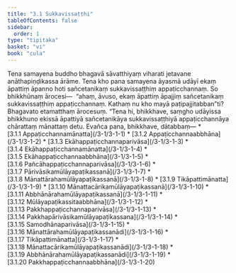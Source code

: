 ```yaml
---
title: "3.1 Sukkavissaṭṭhi"
tableOfContents: false
sidebar:
  order: 1
type: "tipitaka"
basket: "vi"
book: "cula"
---
```



<DynamicBreadcrumb />

<Division number="97" book="cula">

<Paragraph number="498" book="cula">
Tena samayena buddho bhagavā sāvatthiyaṃ viharati jetavane anāthapiṇḍikassa ārāme. Tena kho pana samayena āyasmā udāyī ekaṃ āpattiṃ āpanno hoti sañcetanikaṃ sukkavissaṭṭhiṃ appaṭicchannaṃ. So bhikkhūnaṃ ārocesi—  “ahaṃ, āvuso, ekaṃ āpattiṃ āpajjiṃ sañcetanikaṃ sukkavissaṭṭhiṃ appaṭicchannaṃ. Kathaṃ nu kho mayā paṭipajjitabban”ti? Bhagavato etamatthaṃ ārocesuṃ. “Tena hi, bhikkhave, saṃgho udāyissa bhikkhuno ekissā āpattiyā sañcetanikāya sukkavissaṭṭhiyā appaṭicchannāya chārattaṃ mānattaṃ detu. Evañca pana, bhikkhave, dātabbaṃ—

</Paragraph>
</Division>

<TableOfContents book="cula" section="3.1">
* [3.1.1 Appaṭicchannamānatta](/3-1/3-1-1)
* [3.1.2 Appaṭicchannaabbhāna](/3-1/3-1-2)
* [3.1.3 Ekāhappaṭicchannaparivāsa](/3-1/3-1-3)
* [3.1.4 Ekāhappaṭicchannamānatta](/3-1/3-1-4)
* [3.1.5 Ekāhappaṭicchannaabbhāna](/3-1/3-1-5)
* [3.1.6 Pañcāhappaṭicchannaparivāsa](/3-1/3-1-6)
* [3.1.7 Pārivāsikamūlāyapaṭikassanā](/3-1/3-1-7)
* [3.1.8 Mānattārahamūlāyapaṭikassanā](/3-1/3-1-8)
* [3.1.9 Tikāpattimānatta](/3-1/3-1-9)
* [3.1.10 Mānattacārikamūlāyapaṭikassanā](/3-1/3-1-10)
* [3.1.11 Abbhānārahamūlāyapaṭikassanā](/3-1/3-1-11)
* [3.1.12 Mūlāyapaṭikassitaabbhāna](/3-1/3-1-12)
* [3.1.13 Pakkhappaṭicchannaparivāsa](/3-1/3-1-13)
* [3.1.14 Pakkhapārivāsikamūlāyapaṭikassana](/3-1/3-1-14)
* [3.1.15 Samodhānaparivāsa](/3-1/3-1-15)
* [3.1.16 Mānattārahamūlāyapaṭikassanādi](/3-1/3-1-16)
* [3.1.17 Tikāpattimānatta](/3-1/3-1-17)
* [3.1.18 Mānattacārikamūlāyapaṭikassanādi](/3-1/3-1-18)
* [3.1.19 Abbhānārahamūlāyapaṭikassanādi](/3-1/3-1-19)
* [3.1.20 Pakkhappaṭicchannaabbhāna](/3-1/3-1-20)
</TableOfContents>